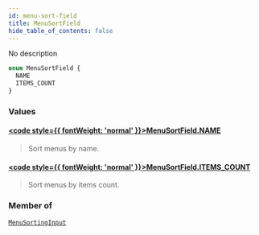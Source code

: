 ```yaml
---
id: menu-sort-field
title: MenuSortField
hide_table_of_contents: false
---
```








No description

```graphql
enum MenuSortField {
  NAME
  ITEMS_COUNT
}
```


### Values

#### [<code style={{ fontWeight: 'normal' }}>MenuSortField.<b>NAME</b></code>](#) 
> Sort menus by name.
> 

#### [<code style={{ fontWeight: 'normal' }}>MenuSortField.<b>ITEMS_COUNT</b></code>](#) 
> Sort menus by items count.
> 



### Member of

[`MenuSortingInput`](../../../developer/api-reference/inputs/menu-sorting-input)  <Badge class="secondary" text="input"/>



